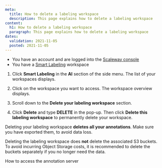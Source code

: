 ```yaml
---
meta:
  title: How to delete a labeling workspace
  description: This page explains how to delete a labeling workspace
content:
  h1: How to delete a labeling workspace
  paragraph: This page explains how to delete a labeling workspace
dates:
  validation: 2021-11-05
  posted: 2021-11-05
---
```


<Message type="requirement">

- You have an account and are logged into the [Scaleway console](https://console.scaleway.com)  
- You have a [Smart Labeling](/ai/smart-labeling/quickstart/) workspace

</Message>

1. Click **Smart Labeling** in the **AI** section of the side menu. The list of your workspaces displays.

2. Click on the workspace you want to access. The workspace overview displays.

3. Scroll down to the **Delete your labeling workspace** section. 

4. Click **Delete** and type **DELETE** in the pop-up. Then click **Delete this labeling workspace** to permanently delete your workspace.

  <Message type="important">

  Deleting your labeling workspace **deletes all your annotations**. Make sure you have exported them, to avoid data loss.

  </Message>

  <Message type="note">

  Deleting the labeling workspace does **not** delete the associated S3 buckets. To avoid incurring Object Storage costs, it is recommended to delete the buckets separately if you no longer need the data.

  </Message>

<Navigation title="See Also">
  <PreviousButton to="/ai/smart-labeling/how-to/access-annotation-server/">How to access the annotation server</PreviousButton>
</Navigation>
